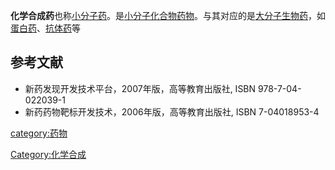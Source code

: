 {{medical}}
'''化学合成药'''也称[[小分子药|小分子药]]。是[[小分子化合物药物|小分子化合物药物]]。与其对应的是[[大分子生物药|大分子生物药]]，如[[蛋白药|蛋白药]]、[[抗体药|抗体药]]等

==参考文献==
*新药发现开发技术平台，2007年版，高等教育出版社, ISBN 978-7-04-022039-1 
* 新药药物靶标开发技术，2006年版，高等教育出版社, ISBN 7-04018953-4
[[category:药物|category:药物]]
[[Category:化学合成|Category:化学合成]]
{{Pharm-stub}}